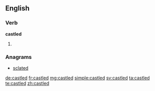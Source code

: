 ==English==

===Verb===
'''castled'''

# {{past of|castle}}

===Anagrams===
* [[sclated#English|sclated]]

[[de:castled]]
[[fr:castled]]
[[mg:castled]]
[[simple:castled]]
[[sv:castled]]
[[ta:castled]]
[[te:castled]]
[[zh:castled]]